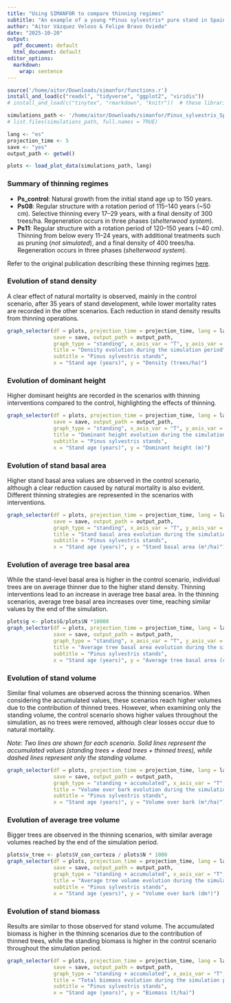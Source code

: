 ```yaml
---
title: "Using SIMANFOR to compare thinning regimes"
subtitle: "An example of a young *Pinus sylvestris* pure stand in Spain"
author: "Aitor Vázquez Veloso & Felipe Bravo Oviedo"
date: "2025-10-20"
output:
  pdf_document: default
  html_document: default
editor_options:
  markdown:
    wrap: sentence
---
```


```r
source('/home/aitor/Downloads/simanfor/functions.r')
install_and_load(c("readxl", "tidyverse", "ggplot2", "viridis"))
# install_and_load(c("tinytex", "rmarkdown", "knitr"))  # these libraries are necessary for the reports creation
```

```r
simulations_path <- '/home/aitor/Downloads/simanfor/Pinus_sylvestris_Spain/' 
# list.files(simulations_path, full.names = TRUE)
```

```r
lang <- "es"
projection_time <- 5  
save <- "yes"  
output_path <- getwd()  

plots <- load_plot_data(simulations_path, lang)
```

### Summary of thinning regimes

- **Ps_control**: Natural growth from the initial stand age up to 150 years.
- **Ps08**: Regular structure with a rotation period of 115–140 years (~50 cm). Selective thinning every 17–29 years, with a final density of 300 trees/ha. Regeneration occurs in three phases (*shelterwood system*).
- **Ps11**: Regular structure with a rotation period of 120–150 years (~40 cm). Thinning from below every 11–24 years, with additional treatments such as pruning (*not simulated*), and a final density of 400 trees/ha. Regeneration occurs in three phases (*shelterwood system*).


Refer to the original publication describing these thinning regimes [here](https://cpf.gencat.cat/web/.content/or_organismes/or04_centre_propietat_forestal/06-Publicacions/publicacions_tecniques/colleccions/orgest/models_de_gestio_forestal/orgest._models_de_gesti__per_als_boscos_de_pi_roig/docs/pi_roig.pdf).

### Evolution of stand density

A clear effect of natural mortality is observed, mainly in the control scenario, after 35 years of stand development, while lower mortality rates are recorded in the other scenarios. Each reduction in stand density results from thinning operations.

```r
graph_selector(df = plots, projection_time = projection_time, lang = lang, 
               save = save, output_path = output_path,
               graph_type = "standing", x_axis_var = "T", y_axis_var = "N", 
               title = "Density evolution during the simulation period", 
               subtitle = "Pinus sylvestris stands",
               x = "Stand age (years)", y = "Density (trees/ha)")
```

### Evolution of dominant height

Higher dominant heights are recorded in the scenarios with thinning interventions compared to the control, highlighting the effects of thinning.

```r
graph_selector(df = plots, projection_time = projection_time, lang = lang, 
               save = save, output_path = output_path,
               graph_type = "standing", x_axis_var = "T", y_axis_var = "Ho", 
               title = "Dominant height evolution during the simulation period", 
               subtitle = "Pinus sylvestris stands",
               x = "Stand age (years)", y = "Dominant height (m)")
```

### Evolution of stand basal area

Higher stand basal area values are observed in the control scenario, although a clear reduction caused by natural mortality is also evident. Different thinning strategies are represented in the scenarios with interventions.

```r
graph_selector(df = plots, projection_time = projection_time, lang = lang, 
               save = save, output_path = output_path,
               graph_type = "standing", x_axis_var = "T", y_axis_var = "G", 
               title = "Stand basal area evolution during the simulation period", 
               subtitle = "Pinus sylvestris stands",
               x = "Stand age (years)", y = "Stand basal area (m²/ha)")
```

### Evolution of average tree basal area

While the stand-level basal area is higher in the control scenario, individual trees are on average thinner due to the higher stand density. Thinning interventions lead to an increase in average tree basal area. In the thinning scenarios, average tree basal area increases over time, reaching similar values by the end of the simulation.

```r
plots$g <- plots$G/plots$N *10000
graph_selector(df = plots, projection_time = projection_time, lang = lang, 
               save = save, output_path = output_path,
               graph_type = "standing", x_axis_var = "T", y_axis_var = "g", 
               title = "Average tree basal area evolution during the simulation period", 
               subtitle = "Pinus sylvestris stands",
               x = "Stand age (years)", y = "Average tree basal area (cm²)")
```

### Evolution of stand volume


Similar final volumes are observed across the thinning scenarios. When considering the accumulated values, these scenarios reach higher volumes due to the contribution of thinned trees. However, when examining only the standing volume, the control scenario shows higher values throughout the simulation, as no trees were removed, although clear losses occur due to natural mortality.

*Note: Two lines are shown for each scenario. Solid lines represent the accumulated values (standing trees + dead trees + thinned trees), while dashed lines represent only the standing volume.*

```r
graph_selector(df = plots, projection_time = projection_time, lang = lang, 
               save = save, output_path = output_path, 
               graph_type = "standing + accumulated", x_axis_var = "T", y_axis_var = "V_con_corteza", 
               title = "Volume over bark evolution during the simulation period", 
               subtitle = "Pinus sylvestris stands", 
               x = "Stand age (years)", y = "Volume over bark (m³/ha)")
```

### Evolution of average tree volume

Bigger trees are observed in the thinning scenarios, with similar average volumes reached by the end of the simulation period.

```r
plots$v_tree <- plots$V_con_corteza / plots$N * 1000
graph_selector(df = plots, projection_time = projection_time, lang = lang, 
               save = save, output_path = output_path, 
               graph_type = "standing + accumulated", x_axis_var = "T", y_axis_var = "v_tree", 
               title = "Average tree volume evolution during the simulation period", 
               subtitle = "Pinus sylvestris stands", 
               x = "Stand age (years)", y = "Volume over bark (dm³)")
```

### Evolution of stand biomass

Results are similar to those observed for stand volume. The accumulated biomass is higher in the thinning scenarios due to the contribution of thinned trees, while the standing biomass is higher in the control scenario throughout the simulation period.

```r
graph_selector(df = plots, projection_time = projection_time, lang = lang, 
               save = save, output_path = output_path, 
               graph_type = "standing + accumulated", x_axis_var = "T", y_axis_var = "WT", 
               title = "Total biomass evolution during the simulation period", 
               subtitle = "Pinus sylvestris stands", 
               x = "Stand age (years)", y = "Biomass (t/ha)")
```
